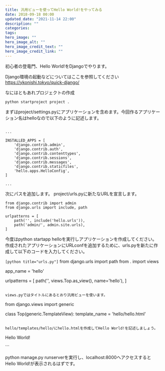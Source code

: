 ```yaml
---
title: 汎用ビューを使ってHello World!をやってみる
date: 2018-09-18 00:00
updated_date: "2021-11-14 22:00"
description: ""
categories:
tags:
hero_image: ""
hero_image_alt: ""
hero_image_credit_text: ""
hero_image_credit_link: ""
---
```

初心者の登竜門、Hello World!をDjangoでやります。

Django環境の起動などについてはここを参照してください
https://ykonishi.tokyo/quick-django/

なにはともあれプロジェクトの作成

```
python startproject project .
```

まずはproject/settings.pyにアプリケーションを含めます。今回作るアプリケーション名はhelloなので以下のように記述します。
```

...

INSTALLED_APPS = [
    'django.contrib.admin',
    'django.contrib.auth',
    'django.contrib.contenttypes',
    'django.contrib.sessions',
    'django.contrib.messages',
    'django.contrib.staticfiles',
    'hello.apps.HelloConfig',
]

...

```

次にパスを追加します。
project/urls.pyに新たなURLを宣言します。

```
from django.contrib import admin
from django.urls import include, path

urlpatterns = [
    path('', include('hello.urls')),
    path('admin/', admin.site.urls),
]
```

今度はpython startapp helloを実行しアプリケーションを作成してください。
作成されたアプリケーションにURLconfを追加するために、urls.pyを新たに作成して以下のコードを入力してください。

```[python title="urls.py"]```
from django.urls import path
from . import views

app_name = 'hello'

urlpatterns = [
    path('', views.Top.as_view(), name='hello'),
]
```

views.pyではタイトルにあるとおり汎用ビューを使います。

```
from django.views import generic

class Top(generic.TemplateView):
template_name = 'hello/hello.html'
```

hello/templates/hello/にhello.htmlを作成してHello World!を記述しましょう。

```
<p>Hello World!</p>
```

python manage.py runserverを実行し、localhost:8000へアクセスするとHello World!が表示されるはずです。